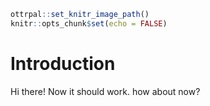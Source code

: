 ```r
ottrpal::set_knitr_image_path()
knitr::opts_chunk$set(echo = FALSE)
```

# Introduction
Hi there!
Now it should work.
how about now?
